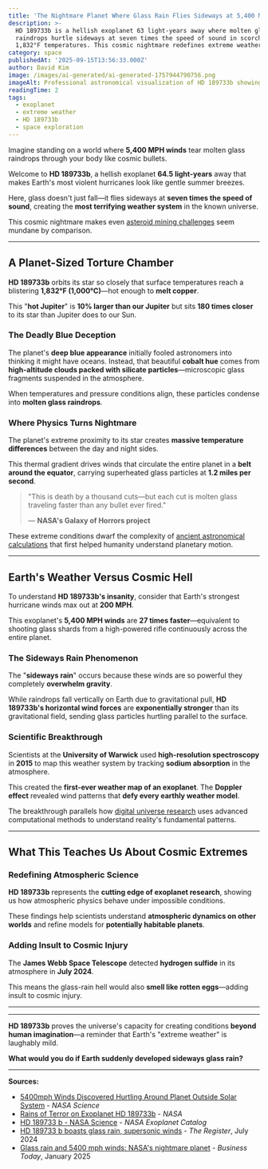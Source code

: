 ```yaml
---
title: 'The Nightmare Planet Where Glass Rain Flies Sideways at 5,400 MPH'
description: >-
  HD 189733b is a hellish exoplanet 63 light-years away where molten glass
  raindrops hurtle sideways at seven times the speed of sound in scorching
  1,832°F temperatures. This cosmic nightmare redefines extreme weather.
category: space
publishedAt: '2025-09-15T13:56:33.000Z'
author: David Kim
image: /images/ai-generated/ai-generated-1757944790756.png
imageAlt: Professional astronomical visualization of HD 189733b showing the deep blue exoplanet with swirling glass particle storms and extreme weather systems
readingTime: 2
tags:
  - exoplanet
  - extreme weather
  - HD 189733b
  - space exploration
---
```


Imagine standing on a world where **5,400 MPH winds** tear molten glass raindrops through your body like cosmic bullets.

Welcome to **HD 189733b**, a hellish exoplanet **64.5 light-years** away that makes Earth's most violent hurricanes look like gentle summer breezes.

Here, glass doesn't just fall—it flies sideways at **seven times the speed of sound**, creating the **most terrifying weather system** in the known universe.

This cosmic nightmare makes even [asteroid mining challenges](/space/asteroid-mining-becomes-reality) seem mundane by comparison.

---

## A Planet-Sized Torture Chamber

**HD 189733b** orbits its star so closely that surface temperatures reach a blistering **1,832°F (1,000°C)**—hot enough to **melt copper**.

This "**hot Jupiter**" is **10% larger than our Jupiter** but sits **180 times closer** to its star than Jupiter does to our Sun.

### The Deadly Blue Deception

The planet's **deep blue appearance** initially fooled astronomers into thinking it might have oceans. Instead, that beautiful **cobalt hue** comes from **high-altitude clouds packed with silicate particles**—microscopic glass fragments suspended in the atmosphere.

When temperatures and pressure conditions align, these particles condense into **molten glass raindrops**.

### Where Physics Turns Nightmare

The planet's extreme proximity to its star creates **massive temperature differences** between the day and night sides.

This thermal gradient drives winds that circulate the entire planet in a **belt around the equator**, carrying superheated glass particles at **1.2 miles per second**.

> "This is death by a thousand cuts—but each cut is molten glass traveling faster than any bullet ever fired."
>
> — **NASA's Galaxy of Horrors project**

These extreme conditions dwarf the complexity of [ancient astronomical calculations](/space/500-year-old-manuscript-reveals-ancient-astronomy-knowledge) that first helped humanity understand planetary motion.

---

## Earth's Weather Versus Cosmic Hell

To understand **HD 189733b's insanity**, consider that Earth's strongest hurricane winds max out at **200 MPH**.

This exoplanet's **5,400 MPH winds** are **27 times faster**—equivalent to shooting glass shards from a high-powered rifle continuously across the entire planet.

### The Sideways Rain Phenomenon

The "**sideways rain**" occurs because these winds are so powerful they completely **overwhelm gravity**.

While raindrops fall vertically on Earth due to gravitational pull, **HD 189733b's horizontal wind forces** are **exponentially stronger** than its gravitational field, sending glass particles hurtling parallel to the surface.

### Scientific Breakthrough

Scientists at the **University of Warwick** used **high-resolution spectroscopy** in **2015** to map this weather system by tracking **sodium absorption** in the atmosphere.

This created the **first-ever weather map of an exoplanet**. The **Doppler effect** revealed wind patterns that **defy every earthly weather model**.

The breakthrough parallels how [digital universe research](/science/scientists-found-evidence-digital-universe) uses advanced computational methods to understand reality's fundamental patterns.

---

## What This Teaches Us About Cosmic Extremes

### Redefining Atmospheric Science

**HD 189733b** represents the **cutting edge of exoplanet research**, showing us how atmospheric physics behave under impossible conditions.

These findings help scientists understand **atmospheric dynamics on other worlds** and refine models for **potentially habitable planets**.

### Adding Insult to Cosmic Injury

The **James Webb Space Telescope** detected **hydrogen sulfide** in its atmosphere in **July 2024**.

This means the glass-rain hell would also **smell like rotten eggs**—adding insult to cosmic injury.

---

---

**HD 189733b** proves the universe's capacity for creating conditions **beyond human imagination**—a reminder that Earth's "extreme weather" is laughably mild.

**What would you do if Earth suddenly developed sideways glass rain?**

---

**Sources:**

- [5400mph Winds Discovered Hurtling Around Planet Outside Solar System](https://science.nasa.gov/universe/exoplanets/5400mph-winds-discovered-hurtling-around-planet-outside-solar-system/) - _NASA Science_
- [Rains of Terror on Exoplanet HD 189733b](https://www.nasa.gov/image-article/rains-of-terror-exoplanet-hd-189733b/) - _NASA_
- [HD 189733 b - NASA Science](https://science.nasa.gov/exoplanet-catalog/hd-189733-b/) - _NASA Exoplanet Catalog_
- [HD 189733 b boasts glass rain, supersonic winds](https://www.theregister.com/2024/07/10/hd_189733_b_study/) - _The Register_, July 2024
- [Glass rain and 5400 mph winds: NASA's nightmare planet](https://www.businesstoday.in/visualstories/news/glass-rain-and-5400-mph-winds-nasas-nightmare-planet-makes-earth-look-like-paradise-203973-21-01-2025) - _Business Today_, January 2025
